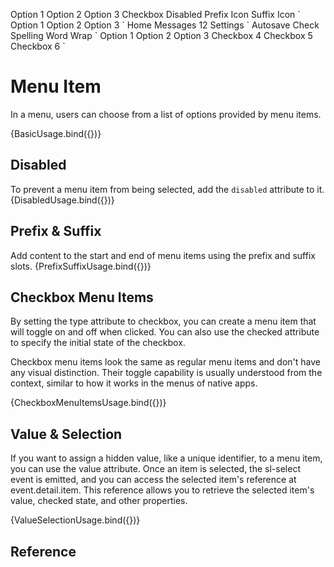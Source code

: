
<Meta 
    title="Components/Menu/MenuItem"
    component="fp-menu-item"
/>

<fp-menu style="max-width: 225px;">
  <fp-menu-item>Option 1</fp-menu-item>
  <fp-menu-item>Option 2</fp-menu-item>
  <fp-menu-item>Option 3</fp-menu-item>
  <fp-divider variant='primary' size='5xs' type='solid'></fp-divider>
  <fp-menu-item type="checkbox" checked>Checkbox</fp-menu-item>
  <fp-menu-item disabled>Disabled</fp-menu-item>
  <fp-divider variant='primary' size='5xs' type='solid'></fp-divider>
  <fp-menu-item>
    Prefix Icon
    <fp-icon slot="prefix" name="live_support" style="font-size: var(--fp-font-size-l); color: var(--fp-color-primary);"></fp-icon>
  </fp-menu-item>
  <fp-menu-item>
    Suffix Icon
    <fp-icon slot="suffix" name="heart" style="font-size: var(--fp-font-size-l); color: var(--fp-color-danger);"></fp-icon>
  </fp-menu-item>
</fp-menu>
`

<fp-menu style="max-width: 225px;">
  <fp-menu-item>Option 1</fp-menu-item>
  <fp-menu-item disabled>Option 2</fp-menu-item>
  <fp-menu-item>Option 3</fp-menu-item>
</fp-menu>`

<fp-menu style="max-width: 225px;">
  <fp-menu-item>
    <fp-icon slot="prefix" name="home" style="font-size: var(--fp-font-size-l); color: var(--fp-color-primary);"></fp-icon>
    Home
  </fp-menu-item>
  <fp-menu-item>
    <fp-icon slot="prefix" name="message" style="font-size: var(--fp-font-size-l); color: var(--fp-color-primary);"></fp-icon>
    Messages
    <fp-badge slot="suffix" variant="primary" pill>12</fp-badge>
  </fp-menu-item>
  <fp-divider variant='primary' size='5xs' type='solid'></fp-divider>
  <fp-menu-item>
    <fp-icon slot="prefix" name="settings" style="font-size: var(--fp-font-size-l); color: var(--fp-color-secondary);"></fp-icon>
    Settings
  </fp-menu-item>
</fp-menu>`

<fp-menu style="max-width: 225px;">
  <fp-menu-item type="checkbox">Autosave</fp-menu-item>
  <fp-menu-item type="checkbox" checked>Check Spelling</fp-menu-item>
  <fp-menu-item type="checkbox">Word Wrap</fp-menu-item>
</fp-menu>`

<fp-menu class="menu-value" style="max-width: 225px;">
  <fp-menu-item value="opt-1">Option 1</fp-menu-item>
  <fp-menu-item value="opt-2">Option 2</fp-menu-item>
  <fp-menu-item value="opt-3">Option 3</fp-menu-item>
  <fp-divider variant='primary' size='5xs' type='solid'></fp-divider>
  <fp-menu-item type="checkbox" value="opt-4">Checkbox 4</fp-menu-item>
  <fp-menu-item type="checkbox" value="opt-5">Checkbox 5</fp-menu-item>
  <fp-menu-item type="checkbox" value="opt-6">Checkbox 6</fp-menu-item>
</fp-menu>`


# Menu Item

In a menu, users can choose from a list of options provided by menu items.

<Canvas isColumn>
    <Story name="Basic Usage">{BasicUsage.bind({})}</Story>
</Canvas>    


## Disabled

To prevent a menu item from being selected, add the `disabled` attribute to it.
<Canvas isColumn>
    <Story name="Disabled Usage">{DisabledUsage.bind({})}</Story>
</Canvas>    

## Prefix & Suffix

Add content to the start and end of menu items using the prefix and suffix slots.
<Canvas isColumn>
    <Story name="Prefix&Suffix Usage">{PrefixSuffixUsage.bind({})}</Story>
</Canvas>    

## Checkbox Menu Items
By setting the type attribute to checkbox, you can create a menu item that will toggle on and off when clicked. You can also use the checked attribute to specify the initial state of the checkbox.

Checkbox menu items look the same as regular menu items and don't have any visual distinction. Their toggle capability is usually understood from the context, similar to how it works in the menus of native apps.

<Canvas isColumn>
    <Story name="Checkbox Menu Items Usage">{CheckboxMenuItemsUsage.bind({})}</Story>
</Canvas>    

## Value & Selection

If you want to assign a hidden value, like a unique identifier, to a menu item, you can use the value attribute. Once an item is selected, the sl-select event is emitted, and you can access the selected item's reference at event.detail.item. This reference allows you to retrieve the selected item's value, checked state, and other properties.

<Canvas isColumn>
    <Story name="Value & Selection Usage">{ValueSelectionUsage.bind({})}</Story>
</Canvas>    

## Reference

<ArgsTable of="fp-menu-item" />